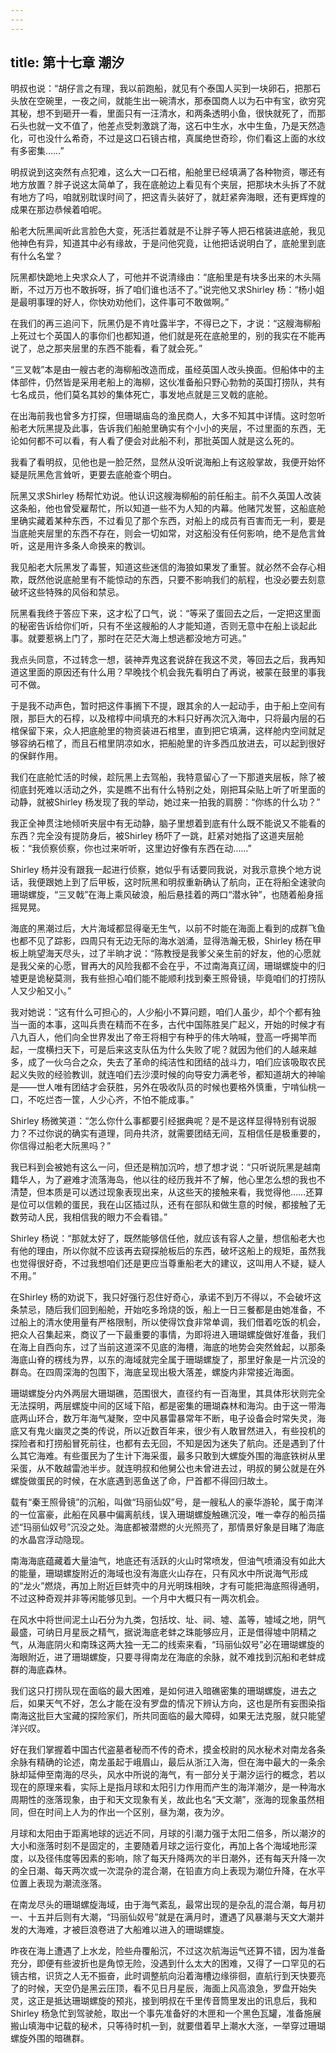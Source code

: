 ```yaml
---
---
---
```

title: 第十七章 潮汐
---




明叔也说：“胡仔言之有理，我以前跑船，就见有个泰国人买到一块卵石，把那石头放在空碗里，一夜之间，就能生出一碗清水，那泰国商人以为石中有宝，欲穷究其秘，想不到砸开一看，里面只有一汪清水，和两条透明小鱼，很快就死了，而那石头也就一文不值了，他差点受刺激跳了海，这石中生水，水中生鱼，乃是天然造化，可也没什么希奇，不过是这口石镜古棺，真属绝世奇珍，你们看这上面的水纹有多密集……”

明叔说到这突然有点犯难，这么大一口石棺，船舱里已经填满了各种物资，哪还有地方放置？胖子说这太简单了，我在底舱边上看见有个夹层，把那块木头拆了不就有地方了吗，咱就别耽误时间了，把这青头装好了，就赶紧奔海眼，还有更辉煌的成果在那边恭候着咱呢。

船老大阮黑闻听此言脸色大变，死活拦着就是不让胖子等人把石棺装进底舱，我见他神色有异，知道其中必有缘故，于是问他究竟，让他把话说明白了，底舱里到底有什么名堂？

阮黑都快跪地上央求众人了，可他并不说清缘由：“底船里是有块多出来的木头隔断，不过万万也不敢拆呀，拆了咱们谁也活不了。”说完他又求Shirley 杨：“杨小姐是最明事理的好人，你快劝劝他们，这件事可不敢做啊。”

在我们的再三追问下，阮黑仍是不肯吐露半字，不得已之下，才说：“这艘海柳船上死过七个英国人的事你们也都知道，他们就是死在底舱里的，别的我实在不能再说了，总之那夹层里的东西不能看，看了就会死。”

“三叉戟”本是由一艘古老的海柳船改造而成，虽经英国人改头换面。但船体中的主体部件，仍然皆是采用老船上的海柳，这伙准备船只野心勃勃的英国打捞队，共有七名成员，他们莫名其妙的集体死亡，事发地点就是三叉戟的底舱。

在出海前我也曾多方打探，但珊瑚庙岛的渔民商人，大多不知其中详情。这时忽听船老大阮黑提及此事，告诉我们船舱里确实有个小小的夹层，不过里面的东西，无论如何都不可以看，有人看了便会对此船不利，那批英国人就是这么死的。

我看了看明叔，见他也是一脸茫然，显然从没听说海船上有这般掌故，我便开始怀疑是阮黑危言耸听，更要去底舱查个明白。

阮黑又求Shirley 杨帮忙劝说。他认识这艘海柳船的前任船主。前不久英国人改装这条船，他也曾受雇帮忙，所以知道一些不为人知的内幕。他赌咒发誓，这船底舱里确实藏着某种东西，不过看见了那个东西，对船上的成员有百害而无一利，要是当底舱夹层里的东西不存在，则会一切如常，对这船没有任何影响，绝不是危言耸听，这是用许多条人命换来的教训。

我见船老大阮黑发了毒誓，知道这些迷信的海狼如果发了重誓。就必然不会存心相欺，既然他说底舱里有不能惊动的东西，只要不影响我们的航程，也没必要去刻意破坏这些特殊的风俗和禁忌。

阮黑看我终于答应下来，这才松了口气，说：“等采了蛋回去之后，一定把这里面的秘密告诉给你们听，只有不坐这艘船的人才能知道，否则无意中在船上谈起此事。就要惹祸上门了，那时在茫茫大海上想逃都没地方可逃。”

我点头同意，不过转念一想，装神弄鬼这套说辞在我这不灵，等回去之后，我再知道这里面的原因还有什么用？早晚找个机会我先看明白了再说，被蒙在鼓里的事我可不做。

于是我不动声色，暂时把这件事搁下不提，跟其余的人一起动手，由于船上空间有限，那巨大的石椁，以及棺椁中间填充的木料只好再次沉入海中，只将最内层的石棺保留下来，众人把底舱里的物资装进石棺里，直到把它填满，这样舱内空间就足够容纳石棺了，而且石棺里阴凉如水，把船舱里的许多西瓜放进去，可以起到很好的保鲜作用。

我们在底舱忙活的时候，趁阮黑上去驾船，我特意留心了一下那道夹层板，除了被彻底封死难以活动之外，实是瞧不出有什么特别之处，刚把耳朵贴上听了听里面的动静，就被Shirley 杨发现了我的举动，她过来一拍我的肩膀：“你练的什么功？”

我正全神贯注地倾听夹层中有无动静，脑子里想着到底有什么既不能说又不能看的东西？完全没有提防身后，被Shirley 杨吓了一跳，赶紧对她指了这道夹层舱板：“我侦察侦察，你也过来听听，这里边好像有东西在动……”

Shirley 杨并没有跟我一起进行侦察，她似乎有话要同我说，对我示意换个地方说话，我便跟她上到了后甲板，这时阮黑和明叔重新确认了航向，正在将船全速驶向珊瑚螺旋，“三叉戟”在海上乘风破浪，船后悬挂着的两口“潜水钟”，也随着船身摇摇晃晃。

海底的黑潮过后，大片海域都显得毫无生气，以前不时能在海面上看到的成群飞鱼也都不见了踪影，四周只有无边无际的海水汹涌，显得浩瀚无极，Shirley 杨在甲板上眺望海天尽头，过了半晌才说：“陈教授是我爹父亲生前的好友，他的心愿就是我父亲的心愿，冒再大的风险我都不会在乎，不过南海真辽阔，珊瑚螺旋中的归墟更是诡秘莫测，我有些担心咱们能不能顺利找到秦王照骨镜，毕竟咱们的打捞队人又少船又小。”

我对她说：“这有什么可担心的，人少船小不算问题，咱们人虽少，却个个都有独当一面的本事，这叫兵贵在精而不在多，古代中国陈胜吴广起义，开始的时候才有八九百人，他们向全世界发出了帝王将相宁有种乎的伟大呐喊，登高一呼揭竿而起，一度横扫天下，可是后来这支队伍为什么失败了呢？就因为他们的人越来越多，成了一伙乌合之众，失去了革命的纯洁性和团结的战斗力，咱们应该吸取农民起义失败的经验教训，就连咱们去沙漠时候的向导安力满老爷，都知道胡大的神喻是——世人唯有团结才会获胜，另外在吸收队员的时候也要格外慎重，宁啃仙桃一口，不吃烂杏一筐，人少心齐，不怕不能成事。”

Shirley 杨微笑道：“怎么你什么事都要引经据典呢？是不是这样显得特别有说服力？不过你说的确实有道理，同舟共济，就需要团结无间，互相信任是极重要的，你信得过船老大阮黑吗？”

我已料到会被她有这么一问，但还是稍加沉吟，想了想才说：“只听说阮黑是越南籍华人，为了避难才流落海岛，他以往的经历我并不了解，他心里怎么想的我也不清楚，但本质是可以透过现象表现出来，从这些天的接触来看，我觉得他……还算是位可以信赖的蛋民，我在山区插过队，还有在部队和做生意的时候，都接触了无数劳动人民，我相信我的眼力不会看错。”

Shirley 杨说：“那就太好了，既然能够信任他，就应该有容人之量，想信船老大也有他的理由，所以你就不应该再去窥探舱板后的东西，破坏这船上的规矩，虽然我也觉得很好奇，不过我想咱们还是更应当尊重船老大的建议，这叫用人不疑，疑人不用。”

在Shirley 杨的劝说下，我只好强行忍住好奇心，承诺不到万不得以，不会破坏这条禁忌，随后我们回到船舱，开始吃多玲烧的饭，船上一日三餐都是由她准备，不过船上的清水使用量有严格限制，所以使得饮食非常单调，我们借着吃饭的机会，把众人召集起来，商议了一下最重要的事情，为即将进入珊瑚螺旋做好准备，我们在海上自西向东，过了当前这道深不见底的海槽，海底的地势会突然耸起，以那条海底山脊的楞线为界，以东的海域就完全属于珊瑚螺旋了，那里好象是一片沉没的群岛。在四周深海的包围下，海底呈现出极大落差，螺旋内非常接近海面。

珊瑚螺旋分内外两层大珊瑚礁，范围很大，直径约有一百海里，其具体形状则完全无法探明，两层螺旋中间的区域下陷，都是密集的珊瑚森林和海沟。由于这一带海底两山环合，数万年海气凝聚，空中风暴雷暴常年不断，电子设备会时常失灵，海底又有鬼火幽灵之类的传说，所以近数百年来，很少有人敢冒然进入，有些投机的探险者和打捞船冒死前往，也都有去无回，不知是因为迷失了航向。还是遇到了什么其它海难。有些蛋民为了生计下海采蛋，最多只敢到大螺旋外围的海底铁树从里采蛋，从不敢越雷池半步。就连明叔和他舅公也未曾进去过，明叔的舅公就是在外螺旋做蛋民的时候，在水底遇到恶鱼送了命，尸首都不得回归故土。

载有“秦王照骨镜”的沉船，叫做“玛丽仙奴”号，是一艘私人的豪华游轮，属于南洋的一位富豪，此船在风暴中偏离航线，误入珊瑚螺旋触礁沉没，唯一幸存的船员描述“玛丽仙奴号”沉没之处。海底都被潜燃的火光照亮了，那情景好象是目睹了海底的水晶宫浮动隐现。

南海海底蕴藏着大量油气，地底还有活跃的火山时常喷发，但油气喷涌没有如此大的能量，珊瑚螺旋附近的海域也没有海底火山存在，只有风水中所说海气形成的“龙火”燃烧，再加上附近巨蚌壳中的月光明珠相映，才有可能把海底照得通明，不过这种奇观并非等闲能够见到。一个月中大概只有一两次机会。

在风水中将世间泥土山石分为九类，包括坟、址、祠、墟、盖等，墟域之地，阴气最盛，可纳日月星辰之精气，据说海底老蚌之珠能够应月，正是借得墟中阴精之气，从海底阴火和南珠这两大独一无二的线索来看，“玛丽仙奴号”必在珊瑚螺旋的海眼附近，进了珊瑚螺旋，只要寻得南龙在海底的余脉，就不难找到沉船和老蚌成群的海底森林。

我们这只打捞队现在面临的最大困难，是如何进入暗礁密集的珊瑚螺旋，进去之后，如果天气不好，怎么才能在没有罗盘的情况下辨认方向，这也是所有妄图染指南海这批巨大宝藏的探险家们，所共同面临的最大障碍，如果无法克服，就只能望洋兴叹。

好在我们掌握着中国古代盗墓者秘而不传的奇术，摸金校尉的风水秘术对南龙各条余脉有精确的论述，南龙虽起于峨眉山，最后从浙江入海，但在海中最大的一条余脉却延伸至南海的尽头，风水中所说的海气，有一部分关于潮汐运行的概念，若以现在的原理来看，实际上是指月球和太阳引力作用而产生的海洋潮汐，是一种海水周期性的涨落现象，由于和天文现象有关，故此也名“天文潮”，涨海的现象虽然相同，但在时间上人为的作出一个区别，昼为潮，夜为汐。

月球和太阳由于距离地球的远近不同，月球的引潮力强于太阳二倍多，所以潮汐的大小和涨落时刻不是固定的，主要随着月球之运行变化，再加上各个海域地形深度，以及径伟度等因素的影响，除了每天升降两次的半日潮外，还有每天升降一次的全日潮、每天两次或一次混杂的混合潮，在铅直方向上表现为潮位升降，在水平位置上表现为潮流涨落。

在南龙尽头的珊瑚螺旋海域，由于海气紊乱，最常出现的是杂乱的混合潮，每月初一、十五并后则有大潮，“玛丽仙奴号”就是在满月时，遭遇了风暴潮与天文大潮并发的大海难，才被巨浪卷进了大船难以进入的珊瑚螺旋。

昨夜在海上遭遇了上水龙，险些舟覆船沉，不过这次航海运气还算不错，因为准备充分，即便有些波折也是角惊无险，没遇到什么太大的困难，又得了一口罕见的石镜古棺，识货之人无不振奋，此时调整航向沿着海槽边缘徘徊，直航行到天快要亮了的时候，天空仍是黑云压顶，看不见日月星辰，海面上风高浪急，罗盘开始失灵，这正是抵达珊瑚螺旋的预兆，接到明叔在千里传音筒里发出的讯息后，我和Shirley 杨急忙到驾驶舱，取出一个事先准备好的木匣和一个黑色瓦罐，准备施展搬山填海中记载的秘术，只等待时机一到，就要借着早上潮水大涨，一举穿过珊瑚螺旋外围的暗礁群。